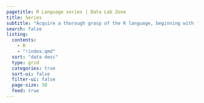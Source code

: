 ```yaml
---
pagetitle: R Language series | Data Lab Zone
title: Series
subtitle: "Acquire a thorough grasp of the R language, beginning with fundamental concepts and progressing to an advanced level, while also incorporating knowledge related to statistics."
search: false
listing:
  contents:
    - R
    - "!index.qmd"
  sort: "data desc"
  type: grid
  categories: true
  sort-ui: false
  filter-ui: false
  page-size: 30
  feed: true
---
```

